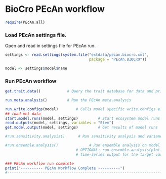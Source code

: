 BioCro PEcAn workflow
======================

```r
require(PEcAn.all)
```
### Load PEcAn settings file.

Open and read in settings file for PEcAn run.


```r
settings <- read.settings(system.file("extdata/pecan.biocro.xml",
                                      package = "PEcAn.BIOCRO"))

model <- settings$model$name


```
### Run PEcAn workflow

```r

get.trait.data()        	# Query the trait database for data and priors

run.meta.analysis()     	# Run the PEcAn meta.analysis
```



```r
run.write.configs(model)        # Calls model specific write.configs e.g. write.config.ed.R
## load met data
start.model.runs(model, settings)         # Start ecosystem model runs
read.outputs(model, settings, variables = "Stem")
get.model.output(model, settings)         # Get results of model runs

#run.sensitivity.analysis()      # Run sensitivity analysis and variance decomposition on model output

#run.ensemble.analysis()		      # Run ensemble analysis on model output. 
                                # OPTIONAL: run.ensemble.analysis(plot.timeseries=TRUE) to get an esemble 
                                # time-series output for the target variables set in the PEcAn.xml file

### PEcAn workflow run complete
print("---------- PEcAn Workflow Complete ----------")
#--------------------------------------------------------------------------------------------------#
```
